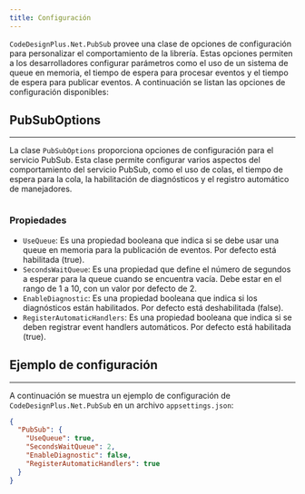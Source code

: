 ```yaml
---
title: Configuración
---
```


`CodeDesignPlus.Net.PubSub` provee una clase de opciones de configuración para personalizar el comportamiento de la librería. Estas opciones permiten a los desarrolladores configurar parámetros como el uso de un sistema de queue en memoria, el tiempo de espera para procesar eventos y el tiempo de espera para publicar eventos. A continuación se listan las opciones de configuración disponibles:

## PubSubOptions
---

La clase `PubSubOptions` proporciona opciones de configuración para el servicio PubSub. Esta clase permite configurar varios aspectos del comportamiento del servicio PubSub, como el uso de colas, el tiempo de espera para la cola, la habilitación de diagnósticos y el registro automático de manejadores.

```csharp url="packages/CodeDesignPlus.Net.PubSub/src/CodeDesignPlus.Net.PubSub.Abstractions/Options/PubSubOptions.cs"
```

### Propiedades

- `UseQueue`: Es una propiedad booleana que indica si se debe usar una queue en memoria para la publicación de eventos. Por defecto está habilitada (true).
- `SecondsWaitQueue`: Es una propiedad que define el número de segundos a esperar para la queue cuando se encuentra vacía. Debe estar en el rango de 1 a 10, con un valor por defecto de 2.
- `EnableDiagnostic`: Es una propiedad booleana que indica si los diagnósticos están habilitados. Por defecto está deshabilitada (false).
- `RegisterAutomaticHandlers`: Es una propiedad booleana que indica si se deben registrar event handlers automáticos. Por defecto está habilitada (true).

## Ejemplo de configuración
---

A continuación se muestra un ejemplo de configuración de `CodeDesignPlus.Net.PubSub` en un archivo `appsettings.json`:

```json
{
  "PubSub": {
    "UseQueue": true,
    "SecondsWaitQueue": 2,
    "EnableDiagnostic": false,
    "RegisterAutomaticHandlers": true
  }
}
```
